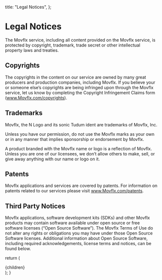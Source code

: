
  title: "Legal Notices",
};

# Legal Notices

The Movflx service, including all content provided on the Movflx service, is protected by copyright, trademark, trade secret or other intellectual property laws and treaties.

## Copyrights

The copyrights in the content on our service are owned by many great producers and production companies, including Movflx. If you believe your or someone else’s copyrights are being infringed upon through the Movflx service, let us know by completing the Copyright Infringement Claims form (www.Movflx.com/copyrights).

## Trademarks

Movflx, the N Logo and its sonic Tudum ident are trademarks of Movflx, Inc.

Unless you have our permission, do not use the Movflx marks as your own or in any manner that implies sponsorship or endorsement by Movflx.

A product branded with the Movflx name or logo is a reflection of Movflx. Unless you are one of our licensees, we don’t allow others to make, sell, or give away anything with our name or logo on it.

## Patents

Movflx applications and services are covered by patents. For information on patents related to our services please visit www.Movflx.com/patents.

## Third Party Notices

Movflx applications, software development kits (SDKs) and other Movflx products may contain software available under open source or free software licenses (“Open Source Software”). The Movflx Terms of Use do not alter any rights or obligations you may have under those Open Source Software licenses. Additional information about Open Source Software, including required acknowledgements, license terms and notices, can be found below.

  return (
    <MaxwidthWrapper>
      <div className="prose prose-invert max-w-full mb-16">{children}</div>
    </MaxwidthWrapper>
  );
}
